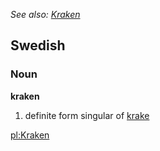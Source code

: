 ''See also: [[Kraken]]''
==Swedish==
===Noun===
'''kraken'''

#definite form singular of [[krake]]

[[pl:Kraken]]